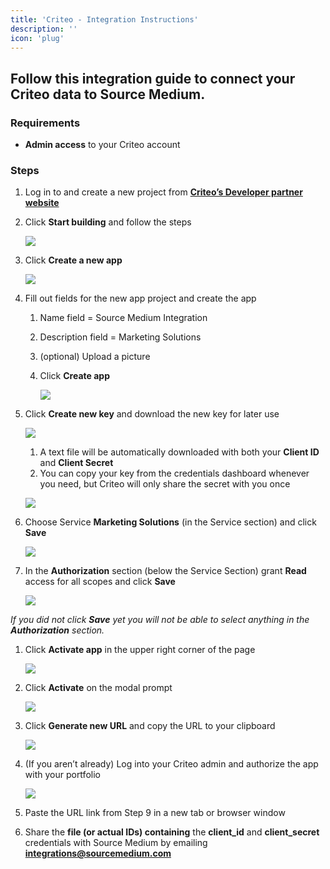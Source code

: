 ```yaml
---
title: 'Criteo - Integration Instructions'
description: ''
icon: 'plug'
---
```


## Follow this integration guide to connect your Criteo data to Source Medium.

### Requirements

- **Admin access** to your Criteo account

### **Steps**

1. Log in to and create a new project from [**Criteo’s Developer partner website**](https://partners.criteo.com/)
2. Click **Start building** and follow the steps
    
    ![](/images/article-imgs/criteo-integration/Untitled.png)
    
3. Click **Create a new app**
    
    ![](/images/article-imgs/criteo-integration/Untitled1.png)
    
4. Fill out fields for the new app project and create the app 
    1. Name field = Source Medium Integration
    2. Description field = Marketing Solutions
    3. (optional) Upload a picture
    4. Click **Create app**
        
        ![](/images/article-imgs/criteo-integration/Untitled2.png)
        
5. Click **Create new key** and download the new key for later use 
    
    ![](/images/article-imgs/criteo-integration/Untitled3.png)
    
    1. A text file will be automatically downloaded with both your **Client ID** and **Client Secret**
    2. You can copy your key from the credentials dashboard whenever you need, but Criteo will only share the secret with you once 
    
    ![](/images/article-imgs/criteo-integration/Untitled4.png)
    
6. Choose Service **Marketing Solutions** (in the Service section) and click **Save**
    
    ![](/images/article-imgs/criteo-integration/Untitled5.png)
    
7. In the **Authorization** section (below the Service Section) grant **Read** access for all scopes and click **Save**
    
    ![](/images/article-imgs/criteo-integration/Untitled6.png)
    

*If you did not click **Save** yet you will not be able to select anything in the **Authorization** section.*

1. Click **Activate app** in the upper right corner of the page
    
    ![](/images/article-imgs/criteo-integration/Untitled7.png)
    
2. Click **Activate** on the modal prompt
    
    ![](/images/article-imgs/criteo-integration/Untitled8.png)
    
3. Click **Generate new URL** and copy the URL to your clipboard
    
    ![](/images/article-imgs/criteo-integration/Untitled9.png)
    
4. (If you aren’t already) Log into your Criteo admin and authorize the app with your portfolio
    
    ![](/images/article-imgs/criteo-integration/Untitled10.png)
    
5. Paste the URL link from Step 9 in a new tab or browser window 
6. Share the **file (or actual IDs) containing** the **client_id** and **client_secret** credentials with Source Medium by emailing **[integrations@sourcemedium.com](mailto:integrations@sourcemedium.com)**